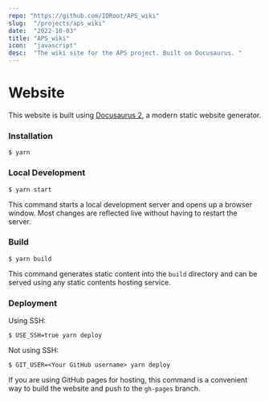 ```yaml
---
repo: "https://github.com/IORoot/APS_wiki"
slug:  "/projects/aps_wiki"
date:  "2022-10-03"
title: "APS_wiki"
icon:  "javascript"
desc:  "The wiki site for the APS project. Built on Docusaurus. "
---
```

# Website

This website is built using [Docusaurus 2](https://docusaurus.io/), a modern static website generator.

### Installation

```
$ yarn
```

### Local Development

```
$ yarn start
```

This command starts a local development server and opens up a browser window. Most changes are reflected live without having to restart the server.

### Build

```
$ yarn build
```

This command generates static content into the `build` directory and can be served using any static contents hosting service.

### Deployment

Using SSH:

```
$ USE_SSH=true yarn deploy
```

Not using SSH:

```
$ GIT_USER=<Your GitHub username> yarn deploy
```

If you are using GitHub pages for hosting, this command is a convenient way to build the website and push to the `gh-pages` branch.
